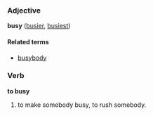 ===Adjective===
'''busy''' ([[busier]], [[busiest]])

====Related terms====
*[[busybody]]

===Verb===
'''to busy'''

# to make somebody busy, to rush somebody.